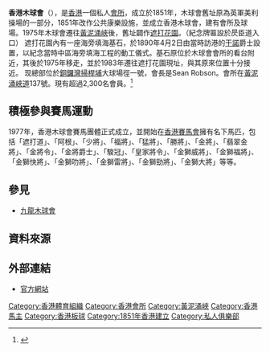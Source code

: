 {{Infobox organization
|name = 香港木球會<br>The Hong Kong Cricket Club
|image = File:The Hong Kong Cricket Club 2017.jpg
|size = 250
|caption = 位於[[黃泥涌峽道|黃泥涌峽道]]的會所
|motto =
|type = 私人會所
|formation = 1851年
|headquarters = {{HKG}}[[銅鑼灣|銅鑼灣]][[掃桿埔|掃桿埔]]大球場徑一號[[奧運大樓|奧運大樓]]1019室
|membership = 
|leader_title = 會長
|leader_name = Sean Robson
|website = {{url|http://www.hkcc.org/}}
}}

'''香港木球會'''（{{lang-en|The Hong Kong Cricket Club}}），是[[香港|香港]]一個私人[[會所|會所]]，成立於1851年，木球會舊址原為英軍美利操場的一部分，1851年改作公共康樂設施，並成立香港木球會，建有會所及球場。1975年木球會遷往[[黃泥涌峽|黃泥涌峽]]後，舊址闢作[[遮打花園|遮打花園]]。（紀念牌匾設於昃臣道入口）
遮打花園內有一座海旁填海基石，於1890年4月2日由當時訪港的[[干諾|干諾]]爵士設置，以紀念當時中區海旁填海工程的動工儀式。基石原位於木球會會所的看台附近，其後於1975年移走，並於1983年遷往遮打花園現址，與其原來位置十分接近。
现總部位於[[銅鑼灣|銅鑼灣]][[掃桿埔|掃桿埔]]大球場徑一號，會長是Sean Robson。會所在[[黃泥涌峽道|黃泥涌峽道]]137號。現有超過2,300名會員。<ref>{{cite web|title=Introduction to the Club - The Hong Kong Cricket Club|url=http://www.hkcc.org/introduction.aspx|publisher=香港木球會|accessdate=2017-10-29|archive-url=https://web.archive.org/web/20171011121404/http://www.hkcc.org/introduction.aspx|archive-date=2017-10-11|dead-url=yes}}</ref>

==積極參與賽馬運動==
1977年，香港木球會賽馬團體正式成立，並開始在[[香港賽馬會|香港賽馬會]]擁有名下馬匹，包括「遮打道」、「阿根」、「少將」、「福將」、「猛將」、「勝將」、「金將」、「翡翠金將」、「金將令」、「金將爵士」、「駿冠」、「皇家將令」、「金獅威將」、「金獅福將」、「金獅快將」、「金獅叻將」、「金獅雷將」、「金獅勁將」、「金獅大將」等等。

==參見==
*[[九龍木球會|九龍木球會]]

== 資料來源 ==
{{reflist}}

==外部連結==
* [http://www.hkcc.org/ 官方網站]

[[Category:香港體育組織|Category:香港體育組織]]
[[Category:香港會所|Category:香港會所]]
[[Category:黃泥涌峽|Category:黃泥涌峽]]
[[Category:香港馬主|Category:香港馬主]]
[[Category:香港板球|Category:香港板球]]
[[Category:1851年香港建立|Category:1851年香港建立]]
[[Category:私人俱樂部|Category:私人俱樂部]]